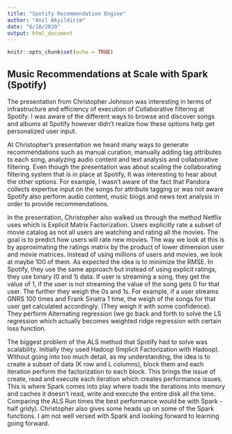 ```yaml
---
title: "Spotify Recommendation Engine"
author: "Anil Akyildirim"
date: "6/18/2020"
output: html_document
---
```


```r
knitr::opts_chunk$set(echo = TRUE)
```

## Music Recommendations at Scale with Spark (Spotify)

The presentation from Christopher Johnson was interesting in terms of infrastructure and efficiency of execution of Collaborative filtering at Spotify. I was aware of the different ways to browse and discover songs and albums at Spotify however didn’t realize how these options help get personalized user input. 

At Christopher’s presentation we heard many ways to generate recommendations such as manual curation, manually adding tag attributes to each song, analyzing audio content and text analysis and collaborative filtering. Even though the presentation was about scaling the collaborating filtering system that is in place at Spotify, It was interesting to hear about the other options. For example, I wasn’t aware of the fact that Pandora collects expertise input on the songs for attribute tagging or was not aware Spotify also perform audio content, music blogs and news text analysis in order to provide recommendations. 


In the presentation, Christopher also walked us through the method Netflix uses which is Explicit Matrix Factorization. Users explicitly rate a subset of movie catalog as not all users are watching and rating all the movies. The goal is to predict how users will rate new movies. The way we look at this is by approximating the ratings matrix by the product of lower dimension user and movie matrices. Instead of using millions of users and movies, we look at maybe 100 of them. As expected the idea is to minimize the RMSE. In Spotify, they use the same approach but instead of using explicit ratings, they use binary (0 and 1) data. If user is streaming a song, they get the value of 1, if the user is not streaming the value of the song gets 0 for that user. The further they weigh the 0s and 1s. For example, if a user streams GNRS 100 times and Frank Sinatra 1 time, the weigh of the songs for that user get calculated accordingly. (They weigh it with some confidence). They perform Alternating regression (we go back and forth to solve the LS regression which actually becomes weighted ridge regression with certain loss function.


The biggest problem of the ALS method that Spotify had to solve was scalability. Initially they used Hadoop (Implicit Factorization with Hadoop). Without going into too much detail, as my understanding, the idea is to create a subset of data (K row and L columns), block them and each iteration perform the factorization to each block. This brings the issue of create, read and execute each iteration which creates performance issues. This is where Spark comes into play where loads the iterations into memory and caches it doesn’t read, write and execute the entire disk all the time.  Comparing the ALS Run times the best performance would be with Spark -half gridy).
Christopher also gives some heads up on some of the Spark functions. I am not well versed with Spark and looking forward to learning going forward. 


